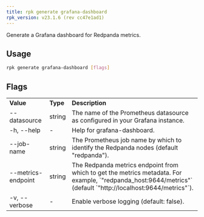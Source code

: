 ```yaml
---
title: rpk generate grafana-dashboard
rpk_version: v23.1.6 (rev cc47e1ad1)
---
```


<head>
  <meta name="title" content="rpk generate grafana-dashboard | Redpanda Docs" />
  <meta name="description" content="rpk generate grafana-dashboard" />
  <link rel="canonical" href="https://docs.redpanda.com/docs/reference/rpk/rpk-generate/rpk-generate-grafana-dashboard/" />
</head>

Generate a Grafana dashboard for Redpanda metrics.

## Usage

```bash
rpk generate grafana-dashboard [flags]
```

## Flags

<table>
  <tbody>
    <tr>
      <td>
        <strong>Value</strong>
      </td>
      <td>
        <strong>Type</strong>
      </td>
      <td>
        <strong>Description</strong>
      </td>
    </tr>
    <tr>
      <td>--datasource</td>
      <td>string</td>
      <td>
        The name of the Prometheus datasource as configured in your Grafana
        instance.
      </td>
    </tr>
    <tr>
      <td>-h, --help</td>
      <td>-</td>
      <td>Help for grafana-dashboard.</td>
    </tr>
    <tr>
      <td>--job-name</td>
      <td>string</td>
      <td>
        The Prometheus job name by which to identify the Redpanda nodes (default
        "redpanda").
      </td>
    </tr>
    <tr>
      <td>--metrics-endpoint</td>
      <td>string</td>
      <td>
        The Redpanda metrics endpoint from which to get the metrics metadata. For example,
        `"redpanda_host:9644/metrics"` (default `"http://localhost:9644/metrics"`).
      </td>
    </tr>
    <tr>
      <td>-v, --verbose</td>
      <td>-</td>
      <td>Enable verbose logging (default: false).</td>
    </tr>
  </tbody>
</table>
